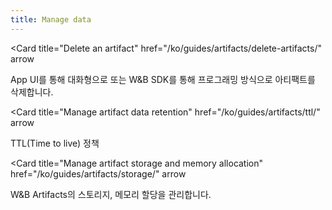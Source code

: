 ```yaml
---
title: Manage data
---
```


<Card
  title="Delete an artifact"
  href="/ko/guides/artifacts/delete-artifacts/"
  arrow
>
  App UI를 통해 대화형으로 또는 W&B SDK를 통해 프로그래밍 방식으로 아티팩트를 삭제합니다.
</Card>

<Card
  title="Manage artifact data retention"
  href="/ko/guides/artifacts/ttl/"
  arrow
>
  TTL(Time to live) 정책
</Card>

<Card
  title="Manage artifact storage and memory allocation"
  href="/ko/guides/artifacts/storage/"
  arrow
>
  W&B Artifacts의 스토리지, 메모리 할당을 관리합니다.
</Card>
